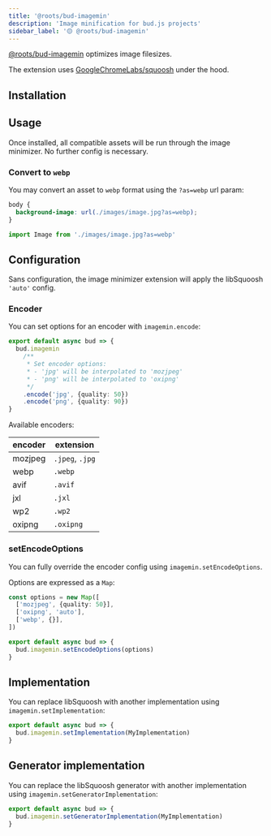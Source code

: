 ```yaml
---
title: '@roots/bud-imagemin'
description: 'Image minification for bud.js projects'
sidebar_label: '🟡 @roots/bud-imagemin'
---
```



[@roots/bud-imagemin](/extensions/bud-imagemin) optimizes image filesizes.

The extension uses [GoogleChromeLabs/squoosh](https://github.com/GoogleChromeLabs/squoosh) under the hood.

## Installation

<Install packages="@roots/bud-imagemin" />

## Usage

Once installed, all compatible assets will be run through the image minimizer. No further config is necessary.

### Convert to `webp`

You may convert an asset to `webp` format using the `?as=webp` url param:

```css
body {
  background-image: url(./images/image.jpg?as=webp);
}
```

```ts
import Image from './images/image.jpg?as=webp'
```

## Configuration

Sans configuration, the image minimizer extension will apply the libSquoosh `'auto'` config.

### Encoder

You can set options for an encoder with `imagemin.encode`:

```ts
export default async bud => {
  bud.imagemin
    /**
     * Set encoder options:
     * - 'jpg' will be interpolated to 'mozjpeg'
     * - 'png' will be interpolated to 'oxipng'
     */
    .encode('jpg', {quality: 50})
    .encode('png', {quality: 90})
}
```

Available encoders:

| encoder | extension       |
| ------- | --------------- |
| mozjpeg | `.jpeg`, `.jpg` |
| webp    | `.webp`         |
| avif    | `.avif`         |
| jxl     | `.jxl`          |
| wp2     | `.wp2`          |
| oxipng  | `.oxipng`       |

### setEncodeOptions

You can fully override the encoder config using `imagemin.setEncodeOptions`.

Options are expressed as a `Map`:

```ts
const options = new Map([
  ['mozjpeg', {quality: 50}],
  ['oxipng', 'auto'],
  ['webp', {}],
])

export default async bud => {
  bud.imagemin.setEncodeOptions(options)
}
```

## Implementation

You can replace libSquoosh with another implementation using `imagemin.setImplementation`:

```ts
export default async bud => {
  bud.imagemin.setImplementation(MyImplementation)
}
```

## Generator implementation

You can replace the libSquoosh generator with another implementation using `imagemin.setGeneratorImplementation`:

```ts
export default async bud => {
  bud.imagemin.setGeneratorImplementation(MyImplementation)
}
```
